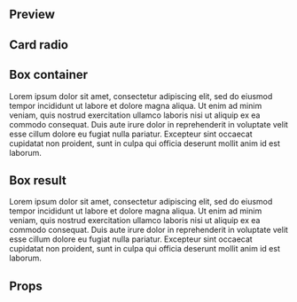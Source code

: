 
<Meta title="Molecules|Card" component={RadioItem} />

## Preview

<Preview>
  <Story name="Knobs and actions">
    <Card
      isActive={boolean('Is active', false)}
      hasShadow={boolean('Has shadow', false)}
      hasPadding={boolean('Has padding', false)}
      hasMargin={boolean('Has margin', true)}
      hasBorder={boolean('Has border', true)}
      paddingSmall={text('Padding small', '15px 5px')}
    >
      <RadioItem
        textRight="**** **** **** 0182"
        textLeft="Banamex"
        value=""
        name=""
        cardBrand={"default"}
        isActive={false}
        onChange={action('onChange')}
      />
    </Card>
  </Story>
</Preview>

## Card radio

<Preview>
  <Story name="CardRadio">
    <Card
      isActive={boolean('Is active', false)}
    >
      <RadioItem
        textRight="**** **** **** 0182"
        textLeft="Banamex"
        value=""
        name=""
        cardBrand={"default"}
        isActive={false}
        onChange={action('onChange')}
      />
    </Card>
  </Story>
</Preview>

## Box container

<Preview>
  <Story name="BoxContainer">
    <Card
      hasBorder={false}
      hasPadding
      hasMargin={false}
    >
      <p>
        Lorem ipsum dolor sit amet, consectetur adipiscing elit, sed do eiusmod
        tempor incididunt ut labore et dolore magna aliqua. Ut enim ad minim
        veniam, quis nostrud exercitation ullamco laboris nisi ut aliquip ex ea
        commodo consequat. Duis aute irure dolor in reprehenderit in voluptate
        velit esse cillum dolore eu fugiat nulla pariatur. Excepteur sint
        occaecat cupidatat non proident, sunt in culpa qui officia deserunt
        mollit anim id est laborum.
      </p>
    </Card>
  </Story>
</Preview>

## Box result

<Preview>
  <Story name="BoxResults">
    <Card
      hasShadow
      hasBorder={false}
    >
      <p>
        Lorem ipsum dolor sit amet, consectetur adipiscing elit, sed do eiusmod
        tempor incididunt ut labore et dolore magna aliqua. Ut enim ad minim
        veniam, quis nostrud exercitation ullamco laboris nisi ut aliquip ex ea
        commodo consequat. Duis aute irure dolor in reprehenderit in voluptate
        velit esse cillum dolore eu fugiat nulla pariatur. Excepteur sint
        occaecat cupidatat non proident, sunt in culpa qui officia deserunt
        mollit anim id est laborum.
      </p>
    </Card>
  </Story>
</Preview>

## Props

<Props of={Card} />
